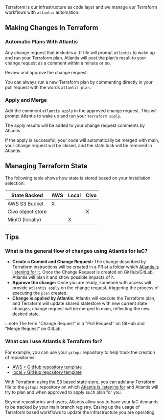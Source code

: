 Terraform is our infrastructure as code layer and we manage our Terraform workflows with `atlantis` automation.

## Making Changes In Terraform

### Automatic Plans With Atlantis

Any change request that includes a .tf file will prompt `atlantis` to wake up and run your Terraform plan. Atlantis will post the plan's result to your change request as a comment within a minute or so.

Review and approve the change request.

You can always run a new Terraform plan by commenting directly in your pull request with the words `atlantis plan`.

### Apply and Merge

Add the comment `atlantis apply` in the approved change request. This will prompt Atlantis to wake up and run your `terraform apply`.

The apply results will be added to your change request comments by Atlantis.

If the apply is successful, your code will automatically be merged with main, your change request will be closed, and the state lock will be removed in Atlantis.

## Managing Terraform State

The following table shows how state is stored based on your installation selection:

| State Backed      | AWS | Local | Civo |
|-------------------|-----|-------|------|
| AWS S3 Bucket     | X   |       |      |
| Civo object store |     |       | X    |
| MinIO (locally)   |     | X     |      |

## Tips

### What is the general flow of changes using Atlantis for IaC?

- **Create a Commit and Change Request:** The change described by Terraform instructions will be created in a PR at a folder which [Atlantis is listening for it](https://github.com/kubefirst/gitops-template/blob/main/aws-github/atlantis.yaml). Once the Change Request is created on GitHub/GitLab, Atlantis will plan it and show possible impacts of it.
- **Approve the change:** Once you are ready, someone with access will provide `atlantis apply` on the change request, triggering the process of executing the `plan` created.
- **Change is applied by Atlantis**: Atlantis will execute the Terraform plan, and Terraform will update shared statestore with new current state changes, change request will be merged to main,  reflecting the new desired state.

:::note The term "Change Request" is a "Pull Request" on GitHub and "Merge Request" on GitLab.

### What can I use Atlantis & Terraform for?

For example, you can use your `gitops` repository to help track the creation of repositories:

- [AWS + GitHub repository template](https://github.com/kubefirst/gitops-template/blob/main/aws-github/terraform/github/repos.tf)
- [local + GitHub repository template](https://github.com/kubefirst/gitops-template/blob/main/k3d-github/terraform/github/repos.tf)

With Terraform using the S3 based state store, you can add any Terraform file to the `gitops` repository on which [Atlantis is listening for](https://github.com/kubefirst/gitops-template/blob/main/aws-github/atlantis.yaml) and Atlantis will try to plan and when approved to apply such plan for you.

Beyond repositories and users, Atlantis allow you to have your IaC demands to be tracked by your main branch registry. Easing up the usage of Terraform based workflows to update the infrastructure you are operating.
